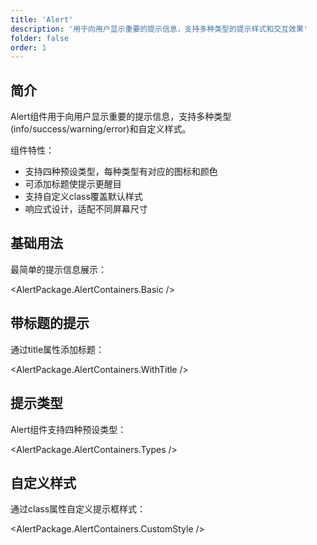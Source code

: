 ```yaml
---
title: 'Alert'
description: '用于向用户显示重要的提示信息，支持多种类型的提示样式和交互效果'
folder: false
order: 1
---
```



## 简介

Alert组件用于向用户显示重要的提示信息，支持多种类型(info/success/warning/error)和自定义样式。

组件特性：

- 支持四种预设类型，每种类型有对应的图标和颜色
- 可添加标题使提示更醒目
- 支持自定义class覆盖默认样式
- 响应式设计，适配不同屏幕尺寸

## 基础用法

最简单的提示信息展示：

<AlertPackage.AlertContainers.Basic />

## 带标题的提示

通过title属性添加标题：

<AlertPackage.AlertContainers.WithTitle />

## 提示类型

Alert组件支持四种预设类型：

<AlertPackage.AlertContainers.Types />

## 自定义样式

通过class属性自定义提示框样式：

<AlertPackage.AlertContainers.CustomStyle />
